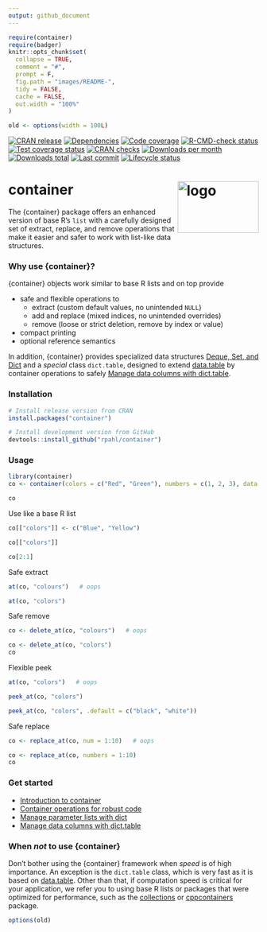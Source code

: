 ```yaml
---
output: github_document
---
```


<!-- README.md is generated from README.Rmd. Please edit that file -->

```r
require(container)
require(badger)
knitr::opts_chunk$set(
  collapse = TRUE,
  comment = "#",
  prompt = F,
  fig.path = "images/README-",
  tidy = FALSE,
  cache = FALSE,
  out.width = "100%"
)

old <- options(width = 100L)
```

<!-- badges: start -->

[![CRAN release](https://www.r-pkg.org/badges/version/container)](https://cran.r-project.org/package=container)
[![Dependencies](https://tinyverse.netlify.app/badge/container)](https://CRAN.R-project.org/package=container)
[![Code coverage](https://codecov.io/gh/rpahl/container/branch/master/graph/badge.svg)](https://app.codecov.io/gh/rpahl/container)
[![R-CMD-check status](https://github.com/rpahl/container/workflows/R-CMD-check/badge.svg)](https://github.com/rpahl/container/actions)
[![Test coverage status](https://github.com/rpahl/container/workflows/test-coverage/badge.svg)](https://github.com/rpahl/container/actions)
[![CRAN checks](https://badges.cranchecks.info/summary/container.svg)](https://cran.r-project.org/web/checks/check_results_container.html)
[![Downloads per month](https://cranlogs.r-pkg.org/badges/last-month/container)](https://cran.r-project.org/package=container)
[![Downloads total](https://cranlogs.r-pkg.org/badges/grand-total/container)](https://cran.r-project.org/package=container)
[![Last commit](https://img.shields.io/github/last-commit/rpahl/container.svg)](https://github.com/rpahl/container/commits/master)
[![Lifecycle status](https://img.shields.io/badge/lifecycle-stable-brightgreen.svg)](https://lifecycle.r-lib.org/articles/stages.html#stable)

<!-- badges: end -->

# container <img src="man/figures/logo.png" alt="logo" align="right" width="163" height="104"/>

The {container} package offers an enhanced version of base R's `list` with a
carefully designed set of extract, replace, and remove operations that make
it easier and safer to work with list-like data structures.

### Why use {container}?

{container} objects work similar to base R lists and on top provide

* safe and flexible operations to
  * extract (custom default values, no unintended `NULL`)
  * add and replace (mixed indices, no unintended overrides)
  * remove (loose or strict deletion, remove by index or value)
* compact printing
* optional reference semantics

In addition, {container} provides specialized data structures
[Deque, Set, and Dict]( articles/deque-set-dict.html)
and a *special* class `dict.table`, designed to extend
[data.table](https://CRAN.R-project.org/package=data.table) by
container operations to safely
[Manage data columns with dict.table](articles/manage-data-columns.html).


### Installation

```r
# Install release version from CRAN
install.packages("container")

# Install development version from GitHub
devtools::install_github("rpahl/container")
```


### Usage

```r
library(container)
co <- container(colors = c("Red", "Green"), numbers = c(1, 2, 3), data = cars)

co
```

Use like a base R list

```r
co[["colors"]] <- c("Blue", "Yellow")

co[["colors"]]

co[2:1]
```

Safe extract

```r
at(co, "colours")   # oops

at(co, "colors")
```

Safe remove

```r
co <- delete_at(co, "colours")   # oops

co <- delete_at(co, "colors")
co
```

Flexible peek

```r
at(co, "colors")   # oops

peek_at(co, "colors")

peek_at(co, "colors", .default = c("black", "white"))
```

Safe replace

```r
co <- replace_at(co, num = 1:10)   # oops

co <- replace_at(co, numbers = 1:10)
co
```

### Get started

* [Introduction to container](articles/container.html)
* [Container operations for robust code](articles/code-development.html)
* [Manage parameter lists with dict](articles/parameter-list.html)
* [Manage data columns with dict.table](articles/manage-data-columns.html)


### When *not* to use {container}

Don't bother using the {container} framework when *speed* is of high importance.
An exception is the `dict.table` class, which is very fast as it is based on
[data.table](https://CRAN.R-project.org/package=data.table).
Other than that, if computation speed is critical for your application,
we refer you to using base R lists or packages that were optimized for
performance, such as the
[collections](https://CRAN.R-project.org/package=collections) or
[cppcontainers](https://cran.r-project.org/package=cppcontainers) package.


```r
options(old)
```
